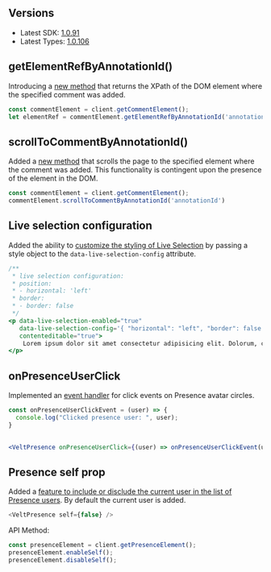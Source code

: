 ## Versions

- Latest SDK: [1.0.91](https://www.npmjs.com/package/@veltdev/react)
- Latest Types: [1.0.106](https://www.npmjs.com/package/@veltdev/types)

## getElementRefByAnnotationId()
Introducing a [new method](/async-collaboration/comments/customize-behavior/action-methods) that returns the XPath of the DOM element where the specified comment was added.

```jsx
const commentElement = client.getCommentElement();
let elementRef = commentElement.getElementRefByAnnotationId('annotationId')
```

## scrollToCommentByAnnotationId()
Added a [new method](/async-collaboration/comments/customize-behavior/action-methods) that scrolls the page to the specified element where the comment was added. This functionality is contingent upon the presence of the element in the DOM.

```jsx
const commentElement = client.getCommentElement();
commentElement.scrollToCommentByAnnotationId('annotationId')
```



## Live selection configuration
Added the ability to [customize the styling of Live Selection](/realtime-collaboration/live-selection/customize-behavior) by passing a style object to the `data-live-selection-config` attribute.



```jsx
/**
 * live selection configuration:
 * position:
 * - horizontal: 'left'
 * border:
 * - border: false
 */
<p data-live-selection-enabled="true" 
   data-live-selection-config='{ "horizontal": "left", "border": false }' 
   contenteditable="true">
    Lorem ipsum dolor sit amet consectetur adipisicing elit. Dolorum, consequatur.
</p>
```



## onPresenceUserClick

Implemented an [event handler](/realtime-collaboration/presence/customize-behavior) for click events on Presence avatar circles.

```jsx
const onPresenceUserClickEvent = (user) => {
  console.log("Clicked presence user: ", user);
}
	

<VeltPresence onPresenceUserClick={(user) => onPresenceUserClickEvent(user)} />
```


## Presence self prop

Added a [feature to include or disclude the current user in the list of Presence users](/realtime-collaboration/presence/customize-behavior). By default the current user is added.

```js
<VeltPresence self={false} />
````

API Method:

```jsx
const presenceElement = client.getPresenceElement();
presenceElement.enableSelf();
presenceElement.disableSelf();
```